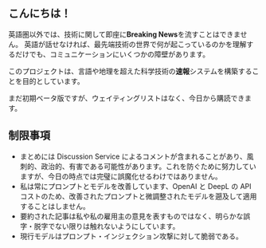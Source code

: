 
<CallToAction />

## こんにちは！

英語圏以外では、技術に関して即座に**Breaking News**を流すことはできません。
英語が話せなければ、最先端技術の世界で何が起こっているのかを理解するだけでも、コミュニケーションにいくつかの障壁があります。


<Callout type="info" emoji="🗞">

このプロジェクトは、言語や地理を超えた科学技術の**速報**システムを構築することを目的としています。

</Callout>

まだ初期ベータ版ですが、ウェイティングリストはなく、今日から購読できます。

## 制限事項

- まとめには Discussion Service によるコメントが含まれることがあり、風刺的、政治的、有害である可能性があります。これを防ぐために努力していますが、今日の時点では完璧に誤魔化せるわけではありません。
- 私は常にプロンプトとモデルを改善しています、OpenAI と DeepL の API コストのため、改善されたプロンプトと微調整されたモデルを遡及して適用することはしません。
- 要約された記事は私や私の雇用主の意見を表すものではなく、明らかな誤字・脱字でない限りは触れないようにしています。
- 現行モデルはプロンプト・インジェクション攻撃に対して脆弱である。
